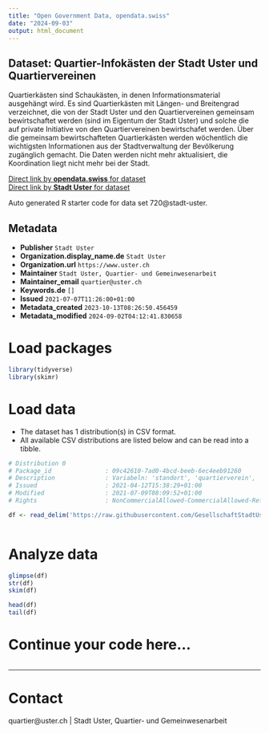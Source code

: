 ```yaml
---
title: "Open Government Data, opendata.swiss"
date: "2024-09-03"
output: html_document
---
```


## Dataset: Quartier-Infokästen der Stadt Uster und Quartiervereinen

Quartierkästen sind Schaukästen, in denen Informationsmaterial ausgehängt wird. Es sind Quartierkästen mit Längen- und Breitengrad verzeichnet, die von der Stadt Uster und den Quartiervereinen gemeinsam bewirtschaftet werden (sind im Eigentum der Stadt Uster) und solche die auf private Initiative von den Quartiervereinen bewirtschafet werden. Über die gemeinsam bewirtschafteten Quartierkästen werden wöchentlich die wichtigsten Informationen aus der Stadtverwaltung der Bevölkerung zugänglich gemacht. Die Daten werden nicht mehr aktualisiert, die Koordination liegt nicht mehr bei der Stadt.

[Direct link by **opendata.swiss** for dataset](https://opendata.swiss/de/dataset/quartier-infokasten-der-stadt-uster-und-quartiervereinen1)<br>
[Direct link by **Stadt Uster** for dataset](https://github.com/GesellschaftStadtUster/quartier_infokaesten)

Auto generated R starter code for data set 720@stadt-uster.

## Metadata

- **Publisher** `Stadt Uster`
- **Organization.display_name.de** `Stadt Uster`
- **Organization.url** `https://www.uster.ch`
- **Maintainer** `Stadt Uster, Quartier- und Gemeinwesenarbeit`
- **Maintainer_email** `quartier@uster.ch`
- **Keywords.de** `[]`
- **Issued** `2021-07-07T11:26:00+01:00`
- **Metadata_created** `2023-10-13T08:26:50.456459`
- **Metadata_modified** `2024-09-02T04:12:41.830658`


# Load packages

```r

library(tidyverse)
library(skimr)

```

# Load data

-   The dataset has 1 distribution(s) in CSV format.
-   All available CSV distributions are listed below and can be read into a tibble.

```r

# Distribution 0
# Package_id               : 09c42610-7ad0-4bcd-beeb-6ec4eeb91260
# Description              : Variabeln: 'standort', 'quartierverein', 'besitzer' = 'stadt' oder 'quartierverein', 'lat' = Breitengrad, 'lng' = Längengrad, 'bild_kasten' = URL zum Foto des Quartierkastens, 'link_google-streetview' = URL zum Foto des Quartierkastens auf Google Streetview.
# Issued                   : 2021-04-12T15:38:29+01:00
# Modified                 : 2021-07-09T08:09:52+01:00
# Rights                   : NonCommercialAllowed-CommercialAllowed-ReferenceRequired

df <- read_delim('https://raw.githubusercontent.com/GesellschaftStadtUster/quartier_infokaesten/main/liste_quartierinfokaesten.csv')



```

# Analyze data

```r

glimpse(df)
str(df)
skim(df)

head(df)
tail(df)

```

# Continue your code here...

```r

```

------------------------------------------------------------------------

# Contact

quartier@uster.ch | Stadt Uster, Quartier- und Gemeinwesenarbeit
